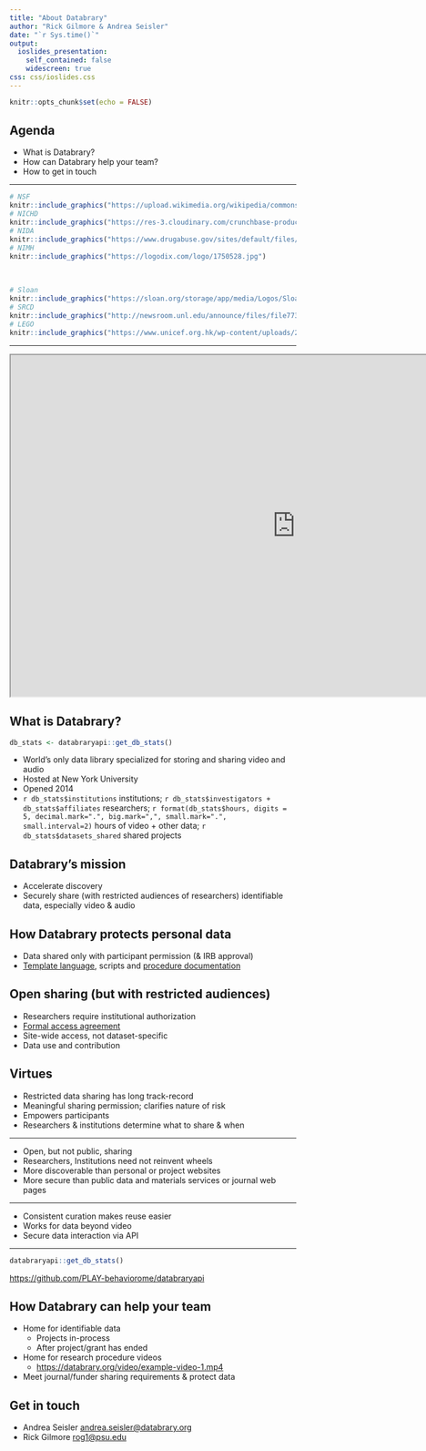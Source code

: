 ```yaml
---
title: "About Databrary"
author: "Rick Gilmore & Andrea Seisler"
date: "`r Sys.time()`"
output: 
  ioslides_presentation:
    self_contained: false
    widescreen: true    
css: css/ioslides.css
---
```


```r
knitr::opts_chunk$set(echo = FALSE)
```

## Agenda

- What is Databrary?
- How can Databrary help your team?
- How to get in touch

---

<div class="centered">
```r
# NSF
knitr::include_graphics("https://upload.wikimedia.org/wikipedia/commons/8/87/NSF_Logo.PNG")
# NICHD
knitr::include_graphics("https://res-3.cloudinary.com/crunchbase-production/image/upload/c_lpad,h_120,w_120,f_auto,b_white,q_auto:eco/ex89p5pm1bvck2ow3vwd")
# NIDA
knitr::include_graphics("https://www.drugabuse.gov/sites/default/files/images/web-NIH_NIDA_Vertical_Logo_2Color.jpg")
# NIMH
knitr::include_graphics("https://logodix.com/logo/1750528.jpg")
```

</br>

```r
# Sloan
knitr::include_graphics("https://sloan.org/storage/app/media/Logos/Sloan-Logo-stacked-black-web.png")
# SRCD
knitr::include_graphics("http://newsroom.unl.edu/announce/files/file77330.jpg")
# LEGO
knitr::include_graphics("https://www.unicef.org.hk/wp-content/uploads/2017/08/Logo-05_Lego-foundation_UNICEF_partnership.jpg")
```
</div>

---

<iframe src="https://databrary.org" height=600px width=1000px>
</iframe>

## What is Databrary?

```r
db_stats <- databraryapi::get_db_stats()
```

- World's only data library specialized for storing and sharing video and audio
- Hosted at New York University
- Opened 2014
- `r db_stats$institutions` institutions; `r db_stats$investigators + db_stats$affiliates` researchers; `r format(db_stats$hours, digits = 5, decimal.mark=".", big.mark=",", small.mark=".", small.interval=2)` hours of video + other data; `r db_stats$datasets_shared` shared projects

## Databrary's mission

- Accelerate discovery
- Securely share (with restricted audiences of researchers) identifiable data, especially video & audio

## How Databrary protects personal data

- Data shared only with participant permission (& IRB approval)
- [Template language](https://databrary.org/support/irb/release-template.html), scripts and [procedure documentation](https://databrary.org/video/example-video-1.mp4)

## Open sharing (but with restricted audiences)

- Researchers require institutional authorization
- [Formal access agreement](https://databrary.org/about/agreement/agreement.html)
- Site-wide access, not dataset-specific
- Data use and contribution

## Virtues

- Restricted data sharing has long track-record
- Meaningful sharing permission; clarifies nature of risk
- Empowers participants
- Researchers & institutions determine what to share & when

---

- Open, but not public, sharing
- Researchers, Institutions need not reinvent wheels
- More discoverable than personal or project websites
- More secure than public data and materials services or journal web pages

---

- Consistent curation makes reuse easier
- Works for data beyond video
- Secure data interaction via API

---

```r
databraryapi::get_db_stats()
```

<https://github.com/PLAY-behaviorome/databraryapi>

## How Databrary can help your team

- Home for identifiable data
  - Projects in-process
  - After project/grant has ended
- Home for research procedure videos
  - <https://databrary.org/video/example-video-1.mp4>
- Meet journal/funder sharing requirements & protect data

## Get in touch

- Andrea Seisler <andrea.seisler@databrary.org>
- Rick Gilmore <rog1@psu.edu>

